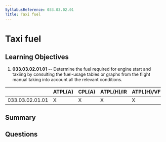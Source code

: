 ```yaml
---
SyllabusReference: 033.03.02.01
Title: Taxi fuel
---
```


# Taxi fuel

## Learning Objectives

1. **033.03.02.01.01** -- Determine the fuel required for engine start and taxiing
   by consulting the fuel-usage tables or graphs from the flight manual taking
   into account all the relevant conditions.

|                 | ATPL(A) | CPL(A) | ATPL(H)/IR | ATPL(H)/VFR | CPL(H) | IR  | CBIR(A) |
| --------------- | ------- | ------ | ---------- | ----------- | ------ | --- | ------- |
| 033.03.02.01.01 | X       | X      | X          | X           | X      |     |         |

## Summary

## Questions
